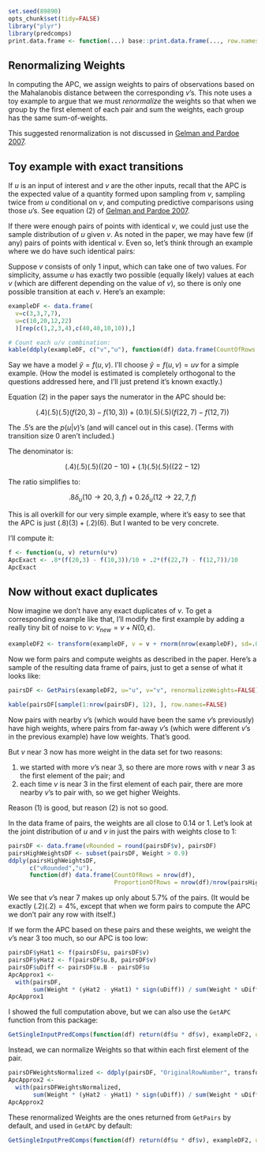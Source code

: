 ```r
set.seed(89890)
opts_chunk$set(tidy=FALSE)
library("plyr")
library(predcomps)
print.data.frame <- function(...) base::print.data.frame(..., row.names=FALSE)
```

## Renormalizing Weights

In computing the APC, we assign weights to pairs of observations based on the Mahalanobis distance between the corresponding $v$'s. This note uses a toy example to argue that we must *renormalize* the weights so that when we group by the first element of each pair and sum the weights, each group has the same sum-of-weights.

This suggested renormalization is not discussed in [Gelman and Pardoe 2007](http://onlinelibrary.wiley.com/doi/10.1111/j.1467-9531.2007.00181.x/abstract).

## Toy example with exact transitions

If $u$ is an input of interest and $v$ are the other inputs, recall that the APC is the expected value of a quantity formed upon sampling from $v$, sampling twice from $u$ conditional on $v$, and computing predictive comparisons using those $u$'s. See equation (2) of [Gelman and Pardoe 2007](http://onlinelibrary.wiley.com/doi/10.1111/j.1467-9531.2007.00181.x/abstract).

If there were enough pairs of points with identical $v$, we could just use the sample distribution of $u$ given $v$. As noted in the paper, we may have few (if any) pairs of points with identical $v$. Even so, let's think through an example where we do have such identical pairs:

Suppose $v$ consists of only 1 input, which can take one of two values. For simplicity, assume $u$ has exactly two possible (equally likely) values at each $v$ (which are different depending on the value of $v$), so there is only one possible transition at each $v$. Here's an example:

```r
exampleDF <- data.frame(
  v=c(3,3,7,7),  
  u=c(10,20,12,22) 
  )[rep(c(1,2,3,4),c(40,40,10,10)),]
```

```r
# Count each u/v combination:
kable(ddply(exampleDF, c("v","u"), function(df) data.frame(CountOfRows = nrow(df))))
```

Say we have a model $\hat{y} = f(u,v)$. I'll choose $\hat{y} = f(u,v) = uv$ for a simple example. (How the model is estimated is completely orthogonal to the questions addressed here, and I'll just pretend it's known exactly.)

Equation (2) in the paper says the numerator in the APC should be:

$$(.4)(.5)(.5)(f(20,3) - f(10, 3)) + (0.1)(.5)(.5)(f(22,7) - f(12,7)) $$

The .5's are the $p(u|v)$'s (and will cancel out in this case). (Terms with transition size 0 aren't included.)

The denominator is:

$$(.4)(.5)(.5)((20 - 10) + (.1)(.5)(.5)((22 - 12)$$

The ratio simplifies to:

$$.8 \delta_u(10 \rightarrow 20, 3, f) + 0.2 \delta_u(12 \rightarrow 22, 7, f)$$

This is all overkill for our very simple example, where it's easy to see that the APC is just $(.8)(3) + (.2)(6)$. But I wanted to be very concrete.

I'll compute it:

```r
f <- function(u, v) return(u*v)
ApcExact <- .8*(f(20,3) - f(10,3))/10 + .2*(f(22,7) - f(12,7))/10
ApcExact
```

## Now without exact duplicates

Now imagine we don't have any exact duplicates of $v$. To get a corresponding example like that, I'll modify the first example by adding a really tiny bit of noise to $v$: $v_{new} = v + N(0,\epsilon)$.

```r
exampleDF2 <- transform(exampleDF, v = v + rnorm(nrow(exampleDF), sd=.001))
```

Now we form pairs and compute weights as described in the paper. Here's a sample of the resulting data frame of pairs, just to get a sense of what it looks like:

```r
pairsDF <- GetPairs(exampleDF2, u="u", v="v", renormalizeWeights=FALSE)
```

```r
kable(pairsDF[sample(1:nrow(pairsDF), 12), ], row.names=FALSE)
```

Now pairs with nearby $v$'s (which would have been the same $v$'s previously) have high weights, where pairs from far-away $v$'s (which were different $v$'s in the previous example) have low weights. That's good.

But $v$ near 3 now has more weight in the data set for two reasons:

1. we started with more $v$'s near 3, so there are more rows with $v$ near 3 as the first element of the pair; and
2. each time $v$ is near $3$ in the first element of each pair, there are more nearby $v$'s to pair with, so we get higher Weights.

Reason (1) is good, but reason (2) is not so good.

In the data frame of pairs, the weights are all close to 0.14 or 1. Let's look at the joint distribution of $u$ and $v$ in just the pairs with weights close to 1:

```r
pairsDF <- data.frame(vRounded = round(pairsDF$v), pairsDF)
pairsHighWeightsDF <- subset(pairsDF, Weight > 0.9)
ddply(pairsHighWeightsDF,
      c("vRounded","u"), 
      function(df) data.frame(CountOfRows = nrow(df),
                              ProportionOfRows = nrow(df)/nrow(pairsHighWeightsDF)))
```

We see that $v$'s near 7 makes up only about 5.7% of the pairs. (It would be exactly $(.2)(.2) = 4$%, except that when we form pairs to compute the APC we don't pair any row with itself.)

If we form the APC based on these pairs and these weights, we weight the $v$'s near 3 too much, so our APC is too low:

```r
pairsDF$yHat1 <- f(pairsDF$u, pairsDF$v)
pairsDF$yHat2 <- f(pairsDF$u.B, pairsDF$v)
pairsDF$uDiff <- pairsDF$u.B - pairsDF$u
ApcApprox1 <- 
  with(pairsDF,
       sum(Weight * (yHat2 - yHat1) * sign(uDiff)) / sum(Weight * uDiff * sign(uDiff)))
ApcApprox1
```

I showed the full computation above, but we can also use the ```GetAPC``` function from this package:

```r
GetSingleInputPredComps(function(df) return(df$u * df$v), exampleDF2, u="u", v="v", renormalizeWeights=FALSE)$Apc.Signed
```

Instead, we can normalize Weights so that within each first element of the pair. 

```r
pairsDFWeightsNormalized <- ddply(pairsDF, "OriginalRowNumber", transform, Weight = Weight/sum(Weight))
ApcApprox2 <- 
  with(pairsDFWeightsNormalized, 
       sum(Weight * (yHat2 - yHat1) * sign(uDiff)) / sum(Weight * uDiff * sign(uDiff)))
ApcApprox2
```

These renormalized Weights are the ones returned from ```GetPairs``` by default, and used in ```GetAPC``` by default:

```r
GetSingleInputPredComps(function(df) return(df$u * df$v), exampleDF2, u="u", v="v", renormalizeWeights=TRUE)$Apc.Signed
```

